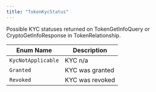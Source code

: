---
title: "TokenKycStatus"
---


Possible KYC statuses returned on TokenGetInfoQuery or CryptoGetInfoResponse in TokenRelationship.

| Enum Name          | Description     |
| ------------------ | --------------- |
| `KycNotApplicable` | KYC n/a         |
| `Granted`          | KYC was granted |
| `Revoked`          | KYC was revoked |

####
